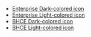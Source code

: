 * [Enterprise Dark-colored icon](https://raw.githubusercontent.com/SpecterOps/BloodHound-docs/main/docs/logo/BHE_PurpleField.png)
* [Enterprise Light-colored icon](https://raw.githubusercontent.com/SpecterOps/BloodHound-docs/main/docs/logo/BHE_WhiteField.png)
* [BHCE Dark-colored icon](https://raw.githubusercontent.com/SpecterOps/BloodHound-docs/main/docs/logo/BHCE_RedField.png)
* [BHCE Light-colored icon](https://raw.githubusercontent.com/SpecterOps/BloodHound-docs/main/docs/logo/BHCE_WhiteField.png)
